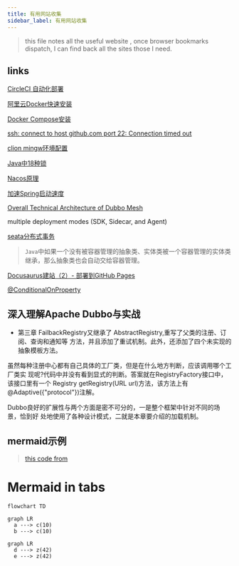 ```yaml
---
title: 有用网站收集
sidebar_label: 有用网站收集
---
```



> this file notes all the useful website , once browser bookmarks dispatch, I can find back all the sites those I need.

## links

[CircleCI 自动化部署](https://zhuanlan.zhihu.com/p/370550987)

[阿里云Docker快速安装](https://www.cnblogs.com/hongmaju/p/15598990.html)

[Docker Compose安装](https://www.cnblogs.com/lihw-study/p/16022277.html)

[ssh: connect to host github.com port 22: Connection timed out](https://blog.csdn.net/hdm314/article/details/119947761)

[clion mingw环境配置](https://zhuanlan.zhihu.com/p/43680621)

[Java中18种锁](https://mp.weixin.qq.com/s/QYJLQN2XsI88Gh0xOxS4MA)

[Nacos原理](https://mp.weixin.qq.com/s/4QgQ1h9VSJZ4c2tFDm6log)

[加速Spring启动速度](https://mp.weixin.qq.com/s/ZMIUXDc7yY64GDE70g3-kA)

[Overall Technical Architecture of Dubbo Mesh](https://www.alibabacloud.com/blog/overall-technical-architecture-of-dubbo-mesh_600029)

multiple deployment modes (SDK, Sidecar, and Agent)

[seata分布式事务](https://mp.weixin.qq.com/s/cM8XUouYGnUVYwm1qgUqVQ)

> `Java`中如果一个没有被容器管理的抽象类、实体类被一个容器管理的实体类继承，那么抽象类也会自动交给容器管理。

[Docusaurus建站（2）- 部署到GitHub Pages](https://juejin.cn/post/7115631818736402440)

[@ConditionalOnProperty](https://blog.csdn.net/winterking3/article/details/114822929)

## 深入理解Apache Dubbo与实战

- 第三章
FailbackRegistry又继承了 AbstractRegistry,重写了父类的注册、订阅、查询和通知等 方法，并且添加了重试机制。此外，还添加了四个未实现的抽象模板方法。

虽然每种注册中心都有自己具体的工厂类，但是在什么地方判断，应该调用哪个工厂类实 现呢?代码中并没有看到显式的判断。答案就在RegistryFactory接口中，该接口里有一个 Registry getRegistry(URL url)方法，该方法上有@Adaptive({"protocol"})注解。

Dubbo良好的扩展性与两个方面是密不可分的，一是整个框架中针对不同的场景，恰到好 处地使用了各种设计模式，二就是本章要介绍的加载机制。



## mermaid示例

> [this code from](https://juejin.cn/post/7038144693867118629)


# Mermaid in tabs
  
<!-- [start] add this to avoid the possible bug. Note: the empty line before [```] is necessary -->
```mermaid
flowchart TD

```
<!-- [end] add this to avoid the possible bug -->


<Tabs>
<TabItem value="tab-a">

```mermaid
graph LR
  a ---> c(10)
  b ---> c(10)
```

</TabItem>

<TabItem value="tab-b">

```mermaid
graph LR
  d ---> z(42)
  e ---> z(42)
```

</TabItem>
</Tabs>
